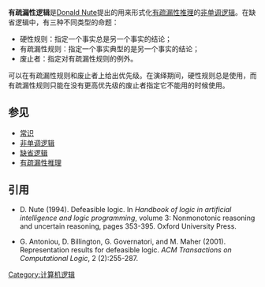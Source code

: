 {{Merge|有疏漏性邏輯|discuss=Talk:有疏漏性邏輯#請求與可废止逻辑合併|time=2020-06-02T05:28:54+00:00}}
{{Rough translation|time=2020-05-31T02:41:47+00:00}}
'''有疏漏性逻辑'''是[[Donald_Nute|Donald Nute]]提出的用来形式化[[有疏漏性推理|有疏漏性推理]]的[[非单调逻辑|非单调逻辑]]。在缺省逻辑中，有三种不同类型的命题：

* 硬性规则：指定一个事实总是另一个事实的结论；
* 有疏漏性规则：指定一个事实典型的是另一个事实的结论；
* 废止者：指定对有疏漏性规则的例外。

可以在有疏漏性规则和废止者上给出优先级。在演绎期间，硬性规则总是使用，而有疏漏性规则只能在没有更高优先级的废止者指定它不能用的时候使用。

==参见==

* [[常识|常识]]
* [[非单调逻辑|非单调逻辑]]
* [[缺省逻辑|缺省逻辑]]
* [[有疏漏性推理|有疏漏性推理]]

==引用==

* D. Nute (1994). Defeasible logic. In ''Handbook of logic in artificial intelligence and logic programming'', volume 3: Nonmonotonic reasoning and uncertain reasoning, pages 353-395. Oxford University Press.
     
* G. Antoniou, D. Billington, G. Governatori, and M. Maher (2001). Representation results for defeasible logic. ''ACM Transactions on Computational Logic'', 2 (2):255-287.

{{Logic-stub}}

[[Category:计算机逻辑|Category:计算机逻辑]]